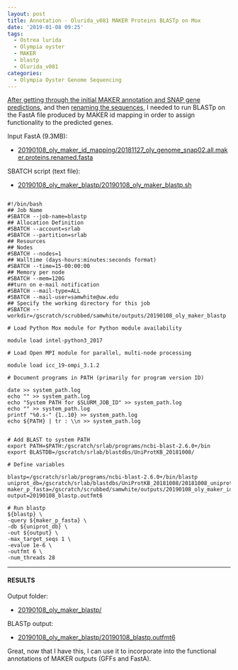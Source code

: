 ```yaml
---
layout: post
title: Annotation - Olurida_v081 MAKER Proteins BLASTp on Mox
date: '2019-01-08 09:25'
tags:
  - Ostrea lurida
  - Olympia oyster
  - MAKER
  - blastp
  - Olurida_v081
categories:
  - Olympia Oyster Genome Sequencing
---
```

[After getting through the initial MAKER annotation and SNAP gene predictions](https://robertslab.github.io/sams-notebook/2018/11/27/Annotation-Olurida_v081-MAKER-on-Mox.html), and then [renaming the sequences](https://robertslab.github.io/sams-notebook/2019/01/08/Annotation-Olurida_v081-MAKER-ID-Mapping.html), I needed to run BLASTp on the FastA file produced by MAKER id mapping in order to assign functionality to the predicted genes.

Input FastA (9.3MB):

- [20190108_oly_maker_id_mapping/20181127_oly_genome_snap02.all.maker.proteins.renamed.fasta](https://gannet.fish.washington.edu/Atumefaciens/20190108_oly_maker_id_mapping/20181127_oly_genome_snap02.all.maker.proteins.renamed.fasta)

SBATCH script (text file):

- [20190108_oly_maker_blastp/20190108_oly_maker_blastp.sh](https://gannet.fish.washington.edu/Atumefaciens/20190108_oly_maker_blastp/20190108_oly_maker_blastp.sh)

<pre><code>
#!/bin/bash
## Job Name
#SBATCH --job-name=blastp
## Allocation Definition
#SBATCH --account=srlab
#SBATCH --partition=srlab
## Resources
## Nodes
#SBATCH --nodes=1
## Walltime (days-hours:minutes:seconds format)
#SBATCH --time=15-00:00:00
## Memory per node
#SBATCH --mem=120G
##turn on e-mail notification
#SBATCH --mail-type=ALL
#SBATCH --mail-user=samwhite@uw.edu
## Specify the working directory for this job
#SBATCH --workdir=/gscratch/scrubbed/samwhite/outputs/20190108_oly_maker_blastp

# Load Python Mox module for Python module availability

module load intel-python3_2017

# Load Open MPI module for parallel, multi-node processing

module load icc_19-ompi_3.1.2

# Document programs in PATH (primarily for program version ID)

date >> system_path.log
echo "" >> system_path.log
echo "System PATH for $SLURM_JOB_ID" >> system_path.log
echo "" >> system_path.log
printf "%0.s-" {1..10} >> system_path.log
echo ${PATH} | tr : \\n >> system_path.log


# Add BLAST to system PATH
export PATH=$PATH:/gscratch/srlab/programs/ncbi-blast-2.6.0+/bin
export BLASTDB=/gscratch/srlab/blastdbs/UniProtKB_20181008/

# Define variables

blastp=/gscratch/srlab/programs/ncbi-blast-2.6.0+/bin/blastp
uniprot_db=/gscratch/srlab/blastdbs/UniProtKB_20181008/20181008_uniprot_sprot.fasta
maker_p_fasta=/gscratch/scrubbed/samwhite/outputs/20190108_oly_maker_id_mapping/20181127_oly_genome_snap02.all.maker.proteins.renamed.fasta
output=20190108_blastp.outfmt6

# Run blastp
${blastp} \
-query ${maker_p_fasta} \
-db ${uniprot_db} \
-out ${output} \
-max_target_seqs 1 \
-evalue 1e-6 \
-outfmt 6 \
-num_threads 28
</code></pre>

---

#### RESULTS

Output folder:

- [20190108_oly_maker_blastp/](https://gannet.fish.washington.edu/Atumefaciens/20190108_oly_maker_blastp/)

BLASTp output:

- [20190108_oly_maker_blastp/20190108_blastp.outfmt6](https://gannet.fish.washington.edu/Atumefaciens/20190108_oly_maker_blastp/20190108_blastp.outfmt6)

Great, now that I have this, I can use it to incorporate into the functional annotations of MAKER outputs (GFFs and FastA).

